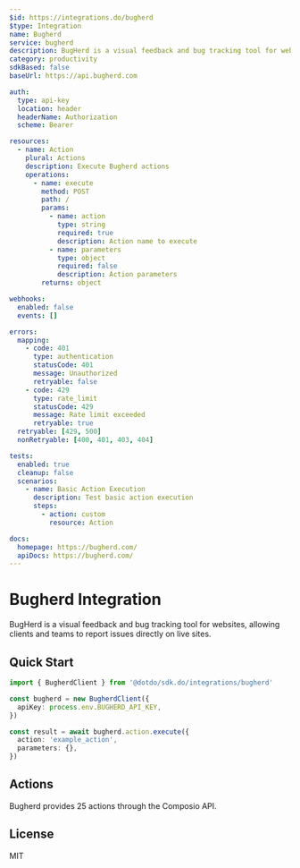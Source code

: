 ```yaml
---
$id: https://integrations.do/bugherd
$type: Integration
name: Bugherd
service: bugherd
description: BugHerd is a visual feedback and bug tracking tool for websites, allowing clients and teams to report issues directly on live sites.
category: productivity
sdkBased: false
baseUrl: https://api.bugherd.com

auth:
  type: api-key
  location: header
  headerName: Authorization
  scheme: Bearer

resources:
  - name: Action
    plural: Actions
    description: Execute Bugherd actions
    operations:
      - name: execute
        method: POST
        path: /
        params:
          - name: action
            type: string
            required: true
            description: Action name to execute
          - name: parameters
            type: object
            required: false
            description: Action parameters
        returns: object

webhooks:
  enabled: false
  events: []

errors:
  mapping:
    - code: 401
      type: authentication
      statusCode: 401
      message: Unauthorized
      retryable: false
    - code: 429
      type: rate_limit
      statusCode: 429
      message: Rate limit exceeded
      retryable: true
  retryable: [429, 500]
  nonRetryable: [400, 401, 403, 404]

tests:
  enabled: true
  cleanup: false
  scenarios:
    - name: Basic Action Execution
      description: Test basic action execution
      steps:
        - action: custom
          resource: Action

docs:
  homepage: https://bugherd.com/
  apiDocs: https://bugherd.com/
---
```


# Bugherd Integration

BugHerd is a visual feedback and bug tracking tool for websites, allowing clients and teams to report issues directly on live sites.

## Quick Start

```typescript
import { BugherdClient } from '@dotdo/sdk.do/integrations/bugherd'

const bugherd = new BugherdClient({
  apiKey: process.env.BUGHERD_API_KEY,
})

const result = await bugherd.action.execute({
  action: 'example_action',
  parameters: {},
})
```

## Actions

Bugherd provides 25 actions through the Composio API.

## License

MIT
